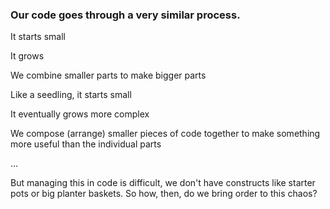 
<Layout>

### Our code goes through a very similar process.

<Appear>

It starts small

It grows

We combine smaller parts to make bigger parts

</Appear>

<Notes>
Like a seedling, it starts small

It eventually grows more complex

We compose (arrange) smaller pieces of code together to make something more useful than the individual parts

...

But managing this in code is difficult, we don't have constructs like starter pots or big planter baskets.  So how, then, do we bring order to this chaos?
</Notes>

</Layout>